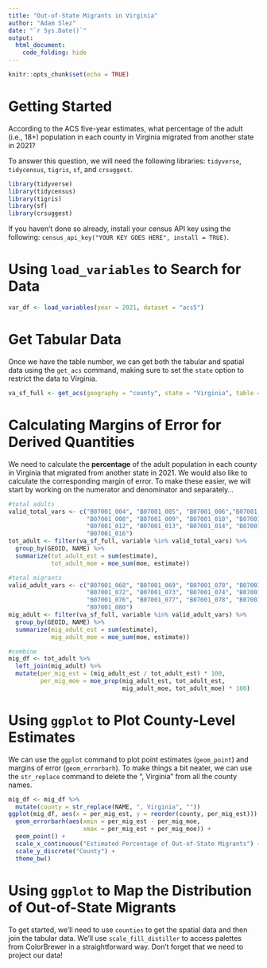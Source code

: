 ```yaml
---
title: "Out-of-State Migrants in Virginia"
author: "Adam Slez"
date: "`r Sys.Date()`"
output: 
  html_document:
    code_folding: hide
---
```


```r
knitr::opts_chunk$set(echo = TRUE)
```

# Getting Started

According to the ACS five-year estimates, what percentage of the adult (i.e., 18+) population in each county in Virginia migrated from another state in 2021? 

To answer this question, we will need the following libraries: `tidyverse`, `tidycensus`, `tigris`, `sf`, and `crsuggest`.

```r
library(tidyverse)
library(tidycensus)
library(tigris)
library(sf)
library(crsuggest)
```

If you haven't done so already, install your census API key using the following: `census_api_key("YOUR KEY GOES HERE", install = TRUE)`.

# Using `load_variables` to Search for Data

```r
var_df <- load_variables(year = 2021, dataset = "acs5")
```

# Get Tabular Data

Once we have the table number, we can get both the tabular and spatial data using the `get_acs` command, making sure to set the `state` option to restrict the data to Virginia.

```r
va_sf_full <- get_acs(geography = "county", state = "Virginia", table = "B07001")
```
# Calculating Margins of Error for Derived Quantities

We need to calculate the **percentage** of the adult population in each county in Virginia that migrated from another state in 2021. We would also like to calculate the corresponding margin of error. To make these easier, we will start by working on the numerator and denominator and separately...

```r
#total adults
valid_total_vars <- c("B07001_004", "B07001_005", "B07001_006","B07001_007",
                      "B07001_008", "B07001_009", "B07001_010", "B07001_011",
                      "B07001_012", "B07001_013", "B07001_014", "B07001_015",
                      "B07001_016")
tot_adult <- filter(va_sf_full, variable %in% valid_total_vars) %>%
  group_by(GEOID, NAME) %>%
  summarize(tot_adult_est = sum(estimate),
            tot_adult_moe = moe_sum(moe, estimate))

#total migrants
valid_adult_vars <- c("B07001_068", "B07001_069", "B07001_070", "B07001_071",
                      "B07001_072", "B07001_073", "B07001_074", "B07001_075",
                      "B07001_076", "B07001_077", "B07001_078", "B07001_079",
                      "B07001_080")
mig_adult <- filter(va_sf_full, variable %in% valid_adult_vars) %>%
  group_by(GEOID, NAME) %>%
  summarize(mig_adult_est = sum(estimate),
            mig_adult_moe = moe_sum(moe, estimate))

#combine
mig_df <- tot_adult %>%
  left_join(mig_adult) %>%
  mutate(per_mig_est = (mig_adult_est / tot_adult_est) * 100,
         per_mig_moe = moe_prop(mig_adult_est, tot_adult_est, 
                                mig_adult_moe, tot_adult_moe) * 100)
```

# Using `ggplot` to Plot County-Level Estimates

We can use the `ggplot` command to plot point estimates (`geom_point`) and margins of error (`geom_errorbarh`). To make things a bit neater, we can use the `str_replace` command to delete the ", Virginia" from all the county names.

```r
mig_df <- mig_df %>%
  mutate(county = str_replace(NAME, ", Virginia", ""))
ggplot(mig_df, aes(x = per_mig_est, y = reorder(county, per_mig_est))) + 
  geom_errorbarh(aes(xmin = per_mig_est - per_mig_moe, 
                     xmax = per_mig_est + per_mig_moe)) + 
  geom_point() +
  scale_x_continuous("Estimated Percentage of Out-of-State Migrants") +
  scale_y_discrete("County") +
  theme_bw()
```

# Using `ggplot` to Map the Distribution of Out-of-State Migrants

To get started, we'll need to use `counties` to get the spatial data and then join the tabular data.  We'll use `scale_fill_distiller` to access palettes from ColorBrewer in a straightforward way.  Don't forget that we need to project our data!
